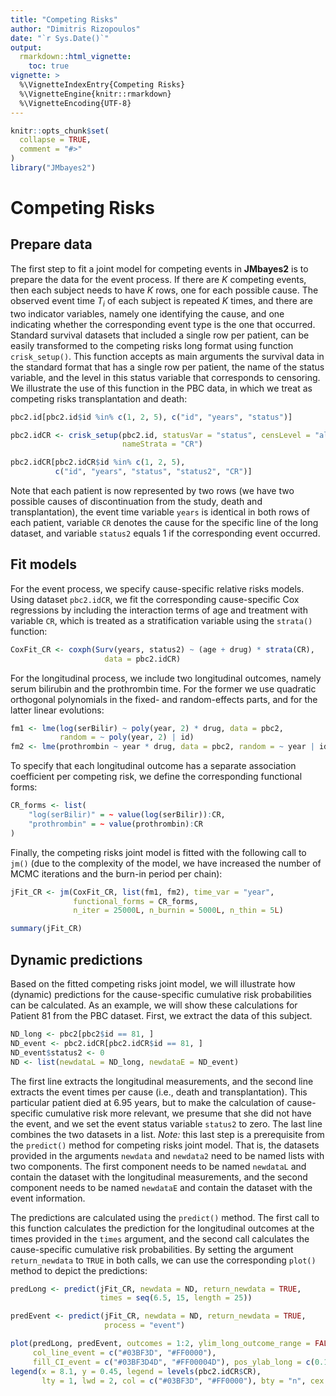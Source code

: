 ```yaml
---
title: "Competing Risks"
author: "Dimitris Rizopoulos"
date: "`r Sys.Date()`"
output:
  rmarkdown::html_vignette:
    toc: true
vignette: >
  %\VignetteIndexEntry{Competing Risks}
  %\VignetteEngine{knitr::rmarkdown}
  %\VignetteEncoding{UTF-8}
---
```


```r
knitr::opts_chunk$set(
  collapse = TRUE,
  comment = "#>"
)
library("JMbayes2")
```

# Competing Risks
## Prepare data
The first step to fit a joint model for competing events in **JMbayes2** is to prepare the data for the event process. If there are $K$ competing events, then each subject needs to have $K$ rows, one for each possible cause. The observed event time $T_i$ of each subject is repeated $K$ times, and there are two indicator variables, namely one identifying the cause, and one indicating whether the corresponding event type is the one that occurred. Standard survival datasets that included a single row
per patient, can be easily transformed to the competing risks long format using function `crisk_setup()`. This function accepts as main arguments the survival data in the standard format that has a single row per patient, the name of the status variable, and the level in this status variable that corresponds to censoring. We illustrate the use of this function in the PBC data, in which we treat as competing risks transplantation and death:
```r
pbc2.id[pbc2.id$id %in% c(1, 2, 5), c("id", "years", "status")]

pbc2.idCR <- crisk_setup(pbc2.id, statusVar = "status", censLevel = "alive", 
                         nameStrata = "CR")

pbc2.idCR[pbc2.idCR$id %in% c(1, 2, 5), 
          c("id", "years", "status", "status2", "CR")]
```

Note that each patient is now represented by two rows (we have two possible causes of
discontinuation from the study, death and transplantation), the event time variable `years` is identical in both rows of each patient, variable `CR` denotes the cause for the specific line of the long dataset, and variable `status2` equals 1 if the corresponding event occurred. 

## Fit models
For the event process, we specify cause-specific relative risks models. Using dataset `pbc2.idCR`, we fit the corresponding cause-specific Cox regressions by including the interaction terms of age and treatment with variable `CR`, which is treated as a stratification variable using the `strata()` function:
```r
CoxFit_CR <- coxph(Surv(years, status2) ~ (age + drug) * strata(CR),
                     data = pbc2.idCR)
```

For the longitudinal process, we include two longitudinal outcomes, namely serum bilirubin and the prothrombin time. For the former we use quadratic orthogonal polynomials in the fixed- and random-effects parts, and for the latter linear evolutions:
```r
fm1 <- lme(log(serBilir) ~ poly(year, 2) * drug, data = pbc2, 
           random = ~ poly(year, 2) | id)
fm2 <- lme(prothrombin ~ year * drug, data = pbc2, random = ~ year | id)
```

To specify that each longitudinal outcome has a separate association coefficient per competing risk, we 
define the corresponding functional forms:
```r
CR_forms <- list(
    "log(serBilir)" = ~ value(log(serBilir)):CR,
    "prothrombin" = ~ value(prothrombin):CR
)
```

Finally, the competing risks joint model is fitted with the following call to `jm()` (due to the complexity of the model, we have increased the number of MCMC iterations and the burn-in period per chain):
```r
jFit_CR <- jm(CoxFit_CR, list(fm1, fm2), time_var = "year", 
              functional_forms = CR_forms, 
              n_iter = 25000L, n_burnin = 5000L, n_thin = 5L)

summary(jFit_CR)
```

## Dynamic predictions
Based on the fitted competing risks joint model, we will illustrate how (dynamic) predictions for the cause-specific cumulative risk probabilities can be calculated. As an example, we will show these calculations for Patient 81 from the PBC dataset. First, we extract the data of this subject. 
```r
ND_long <- pbc2[pbc2$id == 81, ]
ND_event <- pbc2.idCR[pbc2.idCR$id == 81, ]
ND_event$status2 <- 0
ND <- list(newdataL = ND_long, newdataE = ND_event)
```
The first line extracts the longitudinal measurements, and the second line extracts the event times per cause (i.e., death and transplantation). This particular patient died at 6.95 years, but to make the calculation of cause-specific cumulative risk more relevant, we presume that she did not have the event, and we set the event status variable `status2` to zero. The last line combines the two datasets in a list. *Note:* this last step is a prerequisite from the `predict()` method for competing risks joint model. That is, the datasets provided in the arguments `newdata` and `newdata2` need to be named lists with two components. The first component needs to be named `newdataL` and contain the dataset with the longitudinal measurements, and the second component needs to be named `newdataE` and contain the dataset with the event information.

The predictions are calculated using the `predict()` method. The first call to this function calculates the prediction for the longitudinal outcomes at the times provided in the `times` argument, and the second call calculates the cause-specific cumulative risk probabilities. By setting the argument `return_newdata` to `TRUE` in both calls, we can use the corresponding `plot()` method to depict the predictions:
```r
predLong <- predict(jFit_CR, newdata = ND, return_newdata = TRUE,
                    times = seq(6.5, 15, length = 25))

predEvent <- predict(jFit_CR, newdata = ND, return_newdata = TRUE,
                     process = "event")

plot(predLong, predEvent, outcomes = 1:2, ylim_long_outcome_range = FALSE,
     col_line_event = c("#03BF3D", "#FF0000"), 
     fill_CI_event = c("#03BF3D4D", "#FF00004D"), pos_ylab_long = c(0.1, 20))
legend(x = 8.1, y = 0.45, legend = levels(pbc2.idCR$CR), 
       lty = 1, lwd = 2, col = c("#03BF3D", "#FF0000"), bty = "n", cex = 0.8)
```
